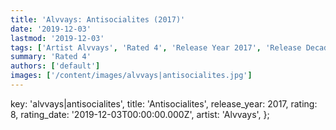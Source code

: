 ```yaml
---
title: 'Alvvays: Antisocialites (2017)'
date: '2019-12-03'
lastmod: '2019-12-03'
tags: ['Artist Alvvays', 'Rated 4', 'Release Year 2017', 'Release Decade 2010']
summary: 'Rated 4'
authors: ['default']
images: ['/content/images/alvvays|antisocialites.jpg']
---
```


  key: 'alvvays|antisocialites',
  title: 'Antisocialites',
  release_year: 2017,
  rating: 8,
  rating_date: '2019-12-03T00:00:00.000Z',
  artist: 'Alvvays',
};

<MusicRating data={data} />
